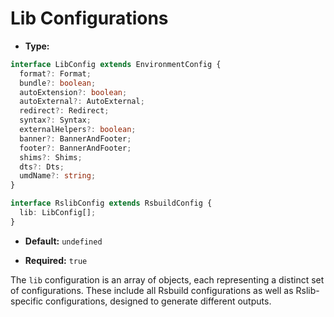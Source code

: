 # Lib Configurations

- **Type:**

```ts
interface LibConfig extends EnvironmentConfig {
  format?: Format;
  bundle?: boolean;
  autoExtension?: boolean;
  autoExternal?: AutoExternal;
  redirect?: Redirect;
  syntax?: Syntax;
  externalHelpers?: boolean;
  banner?: BannerAndFooter;
  footer?: BannerAndFooter;
  shims?: Shims;
  dts?: Dts;
  umdName?: string;
}

interface RslibConfig extends RsbuildConfig {
  lib: LibConfig[];
}
```

- **Default:** `undefined`

- **Required:** `true`

The `lib` configuration is an array of objects, each representing a distinct set of configurations. These include all Rsbuild configurations as well as Rslib-specific configurations, designed to generate different outputs.
